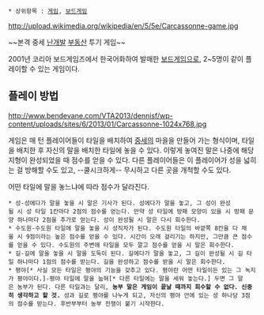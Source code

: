  * 상위항목 : [[게임]], [[보드게임]]

http://upload.wikimedia.org/wikipedia/en/5/5e/Carcassonne-game.jpg

~~본격 중세 [[난개발]] [[부동산]] 투기 게임~~

2001년 코리아 보드게임즈에서 한국어화하여 발매한 [[보드게임]]으로, 2~5명이 같이 플레이할 수 있는 게임이다.

== 플레이 방법 ==


http://www.bendevane.com/VTA2013/dennisf/wp-content/uploads/sites/6/2013/01/Carcassonne-1024x768.jpg

게임은 매 턴 플레이어들이 타일을 배치하여 [[중세]]의 마을을 만들어 가는 형식이며, 타일을 배치한 후 자신의 말을 배치한 타일에 놓을 수 있다. 이렇게 놓여진 말은 나중에 해당 지형이 완성되었을 때 점수를 얻을 수 있다. 다른 플레이어들은 이 플레이어가 성을 넓히는 걸 방해할 수도 있고, --쿨시크하게-- 무시하고 다른 곳을 개척할 수도 있다.

어떤 타일에 말을 놓느냐에 따라 점수가 달라진다.

 * 성-성에다가 말을 놓을 시 말은 기사가 된다. 성에다가 말을 놓고, 그 성이 완성될 시 성 타일 1칸마다 2점의 점수를 얻는다. 만약 성 타일에 방패 모양이 있을 시 방패 문양 하나마다 2점을 추가로 얻는다. 성이 완성될 시 말은 다시 회수한다.
 * 수도원-수도원 타일에 말을 놓을 시 성직자가 된다. 수도원 타일의 바깥쪽 8칸을 다 채울 시 9점이라는 높은 점수를 얻을 수 있다. 시간이 오래 걸리기는 하지만, 그만큼 큰 점수를 얻을 수 있다. 수도원의 주변에 타일을 모두 깔고 점수를 얻을 시 말은 회수한다.
 * 길-길에 말을 놓을 시 말을 도둑이 된다. 길에다가 말을 놓고, 그 길이 완성될 시 길 타일 하나마다 1점의 점수를 받는다. 길을 완성하고 점수를 받을 시 말은 회수한다.
 * 평야[* 사실 모든 타일은 평야의 기능을 갖추고 있다. 평야란 어떤 타일이든 있는 그 녹지가 평야이다.]-평야 타일에 말을 눕혀[* 다른 타일에는 말을 세워 놓는다.] 두면 그 말은 농부가 된다. 다른 타일과는 달리, '''농부 말은 게임이 끝날 때까지 회수할 수 없다. 신중히 생각하고 할 것.''' 성과 길로 평야를 나누게 되고, 자신의 평야 안에 있는 성 하나당 3점의 점수를 받는다. 후반부부터 농부 전쟁이 붙기 시작한다.

